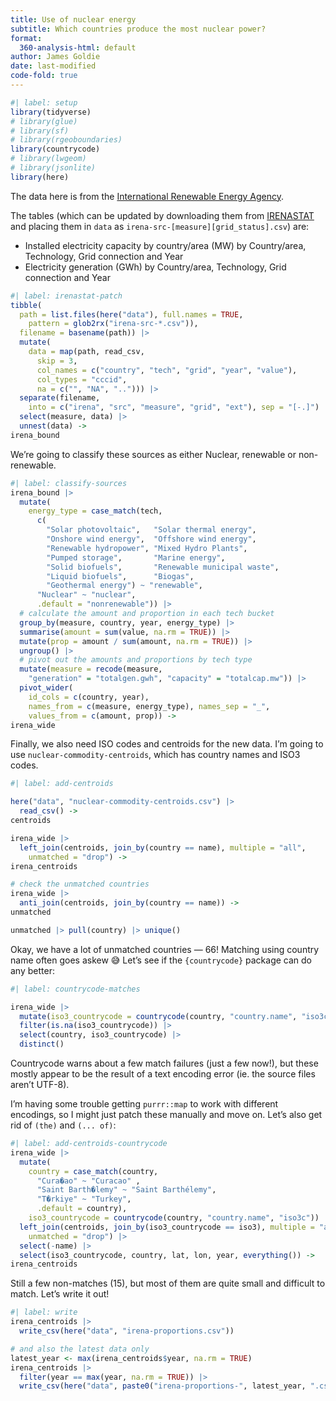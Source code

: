 ```yaml
---
title: Use of nuclear energy
subtitle: Which countries produce the most nuclear power?
format:
  360-analysis-html: default
author: James Goldie
date: last-modified
code-fold: true
---
```


```r
#| label: setup
library(tidyverse)
# library(glue)
# library(sf)
# library(rgeoboundaries)
library(countrycode)
# library(lwgeom)
# library(jsonlite)
library(here)
```

The data here is from the [International Renewable Energy Agency](https://irena.org).

The tables (which can be updated by downloading them from [IRENASTAT](https://pxweb.irena.org/pxweb/en/IRENASTAT) and placing them in `data` as `irena-src-[measure][grid_status].csv`) are:

* Installed electricity capacity by country/area (MW) by Country/area, Technology, Grid connection and Year
* Electricity generation (GWh) by Country/area, Technology, Grid connection and Year

```r
#| label: irenastat-patch
tibble(
  path = list.files(here("data"), full.names = TRUE,
    pattern = glob2rx("irena-src-*.csv")),
  filename = basename(path)) |>
  mutate(
    data = map(path, read_csv,
      skip = 3,
      col_names = c("country", "tech", "grid", "year", "value"),
      col_types = "cccid",
      na = c("", "NA", ".."))) |>
  separate(filename,
    into = c("irena", "src", "measure", "grid", "ext"), sep = "[-.]") |>
  select(measure, data) |>
  unnest(data) ->
irena_bound
```

We're going to classify these sources as either Nuclear, renewable or non-renewable.

```r
#| label: classify-sources
irena_bound |>
  mutate(
    energy_type = case_match(tech,
      c(
        "Solar photovoltaic",   "Solar thermal energy",
        "Onshore wind energy",  "Offshore wind energy",
        "Renewable hydropower", "Mixed Hydro Plants",
        "Pumped storage",       "Marine energy",
        "Solid biofuels",       "Renewable municipal waste",
        "Liquid biofuels",      "Biogas",
        "Geothermal energy") ~ "renewable",
      "Nuclear" ~ "nuclear",
      .default = "nonrenewable")) |>
  # calculate the amount and proportion in each tech bucket
  group_by(measure, country, year, energy_type) |>
  summarise(amount = sum(value, na.rm = TRUE)) |>
  mutate(prop = amount / sum(amount, na.rm = TRUE)) |>
  ungroup() |>
  # pivot out the amounts and proportions by tech type
  mutate(measure = recode(measure,
    "generation" = "totalgen.gwh", "capacity" = "totalcap.mw")) |>
  pivot_wider(
    id_cols = c(country, year),
    names_from = c(measure, energy_type), names_sep = "_",
    values_from = c(amount, prop)) ->
irena_wide
```

Finally, we also need ISO codes and centroids for the new data. I'm going to use `nuclear-commodity-centroids`, which has country names and ISO3 codes.

```r
#| label: add-centroids

here("data", "nuclear-commodity-centroids.csv") |>
  read_csv() ->
centroids

irena_wide |>
  left_join(centroids, join_by(country == name), multiple = "all",
    unmatched = "drop") ->
irena_centroids

# check the unmatched countries
irena_wide |>
  anti_join(centroids, join_by(country == name)) ->
unmatched

unmatched |> pull(country) |> unique()
```

Okay, we have a lot of unmatched countries — 66! Matching using country name often goes askew 😅 Let's see if the `{countrycode}` package can do any better:


```r
#| label: countrycode-matches

irena_wide |>
  mutate(iso3_countrycode = countrycode(country, "country.name", "iso3c")) |>
  filter(is.na(iso3_countrycode)) |>
  select(country, iso3_countrycode) |>
  distinct()
```

Countrycode warns about a few match failures (just a few now!), but these mostly appear to be the result of a text encoding error (ie. the source files aren't UTF-8).

I'm having some trouble getting `purrr::map` to work with different encodings, so I might just patch these manually and move on. Let's also get rid of `(the)` and `(... of)`:

```r
#| label: add-centroids-countrycode
irena_wide |>
  mutate(
    country = case_match(country,
      "Cura�ao" ~ "Curacao" ,
      "Saint Barth�lemy" ~ "Saint Barthélemy",
      "T�rkiye" ~ "Turkey",
      .default = country),
    iso3_countrycode = countrycode(country, "country.name", "iso3c")) |>
  left_join(centroids, join_by(iso3_countrycode == iso3), multiple = "all",
    unmatched = "drop") |>
  select(-name) |>
  select(iso3_countrycode, country, lat, lon, year, everything()) ->
irena_centroids
```

Still a few non-matches (15), but most of them are quite small and difficult to match. Let's write it out!

```r
#| label: write
irena_centroids |>
  write_csv(here("data", "irena-proportions.csv"))

# and also the latest data only
latest_year <- max(irena_centroids$year, na.rm = TRUE)
irena_centroids |>
  filter(year == max(year, na.rm = TRUE)) |>
  write_csv(here("data", paste0("irena-proportions-", latest_year, ".csv")))
```
